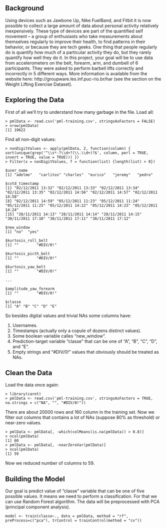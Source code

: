 ## Background

Using devices such as Jawbone Up, Nike FuelBand, and Fitbit it is now possible to collect a large amount of data about personal activity relatively inexpensively. These type of devices are part of the quantified self movement – a group of enthusiasts who take measurements about themselves regularly to improve their health, to find patterns in their behavior, or because they are tech geeks. One thing that people regularly do is quantify how much of a particular activity they do, but they rarely quantify how well they do it. In this project, your goal will be to use data from accelerometers on the belt, forearm, arm, and dumbell of 6 participants. They were asked to perform barbell lifts correctly and incorrectly in 5 different ways. More information is available from the website here: http://groupware.les.inf.puc-rio.br/har (see the section on the Weight Lifting Exercise Dataset). 

## Exploring the Data

First of all we'll try to understand how many garbage in the file.
Load all:

```
> pmlData <- read.csv('pml-training.csv', stringsAsFactors = FALSE)
> nrow(pmlData)
[1] 19622
```

Find all non-digit values:
```
> nonDigitValues <- apply(pmlData, 2, function(column) { sort(unique(grep('^\\s*-?\\d+?(\\.\\d+)?$', column, perl = TRUE, invert = TRUE, value = TRUE))) })
> Filter(x = nonDigitValues, f = function(list) {length(list) > 0})

$user_name
[1] "adelmo"   "carlitos" "charles"  "eurico"   "jeremy"   "pedro"   

$cvtd_timestamp
[1] "02/12/2011 13:32" "02/12/2011 13:33" "02/12/2011 13:34" "02/12/2011 13:35" "02/12/2011 14:56" "02/12/2011 14:57" "02/12/2011 14:58"
[8] "02/12/2011 14:59" "05/12/2011 11:23" "05/12/2011 11:24" "05/12/2011 11:25" "05/12/2011 14:22" "05/12/2011 14:23" "05/12/2011 14:24"
[15] "28/11/2011 14:13" "28/11/2011 14:14" "28/11/2011 14:15" "30/11/2011 17:10" "30/11/2011 17:11" "30/11/2011 17:12"

$new_window
[1] "no"  "yes"

$kurtosis_roll_belt
[1] ""        "#DIV/0!"

$kurtosis_picth_belt
[1] ""        "#DIV/0!"

$kurtosis_yaw_belt
[1] ""        "#DIV/0!"

...

$amplitude_yaw_forearm
[1] ""        "#DIV/0!"

$classe
[1] "A" "B" "C" "D" "E"
```

So besides digital values and trivial NAs some columns have:

1. Usernames.
2. Timestamps (actually only a copule of dozens distinct values).
3. Some boolean variable calles "new_window".
4. Prediction-target variable "classe" that can be one of "A", "B", "C", "D", and "E".
5. Empty strings and "#DIV/0!" values that obviously should be treated as NAs.

## Clean the Data

Load the data once again:

```
> library(caret)
> pmlData <- read.csv('pml-training.csv', stringsAsFactors = TRUE, na.strings = c("NA", "", "#DIV/0!"))
```

There are about 20000 rows and 160 column in the training set. Now we filter out columns that contains a lot of NAs (suppose 80% as threshold) or near-zero values.

```
> pmlData <- pmlData[, -which(colMeans(is.na(pmlData)) > 0.8)]
> ncol(pmlData)
[1] 60
> pmlData <- pmlData[, -nearZeroVar(pmlData)]
> ncol(pmlData)
[1] 59
```

Now we reduced number of columns to 59.

## Building the Model

Our goal is predict value of "classe" variable that can be one of five possible values. It means we need to perform a classification. For that we can use Random Forest algorithm. The data will be preprocessed with PCA (principal component analysis). 

```
model <- train(classe~., data = pmlData, method = "rf", preProcess=c("pca"), trControl = trainControl(method = "cv"))
```